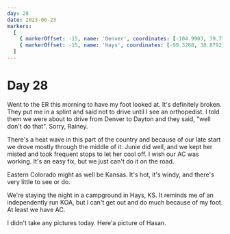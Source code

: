 ```yaml
---
day: 28
date: 2023-06-23
markers:
  [
    { markerOffset: -15, name: 'Denver', coordinates: [-104.9903, 39.7392] },
    { markerOffset: -15, name: 'Hays', coordinates: [-99.3268, 38.8792] },
  ]
---
```


# Day 28

Went to the ER this morning to have my foot looked at. It's definitely broken. They put me in a splint and said not to drive until I see an orthopedist. I told them we were about to drive from Denver to Dayton and they said, "well don't do that". Sorry, Rainey.

There's a heat wave in this part of the country and because of our late start we drove mostly through the middle of it. Junie did well, and we kept her misted and took frequent stops to let her cool off. I wish our AC was working. It's an easy fix, but we just can't do it on the road.

Eastern Colorado might as well be Kansas. It's hot, it's windy, and there's very little to see or do.

We're staying the night in a campground in Hays, KS. It reminds me of an independently run KOA, but I can't get out and do much because of my foot. At least we have AC.

I didn't take any pictures today. Here'a picture of Hasan.
